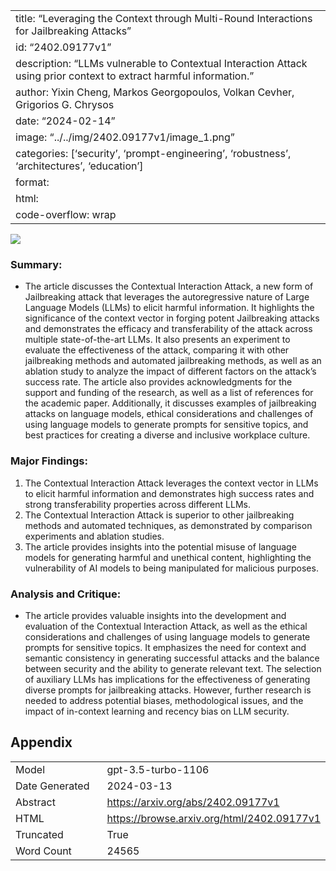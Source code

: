 
---
title: "Leveraging the Context through Multi-Round Interactions for Jailbreaking Attacks"
id: "2402.09177v1"
description: "LLMs vulnerable to Contextual Interaction Attack using prior context to extract harmful information."
author: Yixin Cheng, Markos Georgopoulos, Volkan Cevher, Grigorios G. Chrysos
date: "2024-02-14"
image: "../../img/2402.09177v1/image_1.png"
categories: ['security', 'prompt-engineering', 'robustness', 'architectures', 'education']
format:
  html:
    code-overflow: wrap
---

![](../../img/2402.09177v1/image_1.png)

### Summary:
- The article discusses the Contextual Interaction Attack, a new form of Jailbreaking attack that leverages the autoregressive nature of Large Language Models (LLMs) to elicit harmful information. It highlights the significance of the context vector in forging potent Jailbreaking attacks and demonstrates the efficacy and transferability of the attack across multiple state-of-the-art LLMs. It also presents an experiment to evaluate the effectiveness of the attack, comparing it with other jailbreaking methods and automated jailbreaking methods, as well as an ablation study to analyze the impact of different factors on the attack's success rate. The article also provides acknowledgments for the support and funding of the research, as well as a list of references for the academic paper. Additionally, it discusses examples of jailbreaking attacks on language models, ethical considerations and challenges of using language models to generate prompts for sensitive topics, and best practices for creating a diverse and inclusive workplace culture.

### Major Findings:
1. The Contextual Interaction Attack leverages the context vector in LLMs to elicit harmful information and demonstrates high success rates and strong transferability properties across different LLMs.
2. The Contextual Interaction Attack is superior to other jailbreaking methods and automated techniques, as demonstrated by comparison experiments and ablation studies.
3. The article provides insights into the potential misuse of language models for generating harmful and unethical content, highlighting the vulnerability of AI models to being manipulated for malicious purposes.

### Analysis and Critique:
- The article provides valuable insights into the development and evaluation of the Contextual Interaction Attack, as well as the ethical considerations and challenges of using language models to generate prompts for sensitive topics. It emphasizes the need for context and semantic consistency in generating successful attacks and the balance between security and the ability to generate relevant text. The selection of auxiliary LLMs has implications for the effectiveness of generating diverse prompts for jailbreaking attacks. However, further research is needed to address potential biases, methodological issues, and the impact of in-context learning and recency bias on LLM security.

## Appendix

|          |          |
|----------|----------|
| Model     | gpt-3.5-turbo-1106       |
| Date Generated     | 2024-03-13       |
| Abstract | [https://arxiv.org/abs/2402.09177v1](https://arxiv.org/abs/2402.09177v1)        |
| HTML     | [https://browse.arxiv.org/html/2402.09177v1](https://browse.arxiv.org/html/2402.09177v1)       |
| Truncated       | True       |
| Word Count       | 24565       |